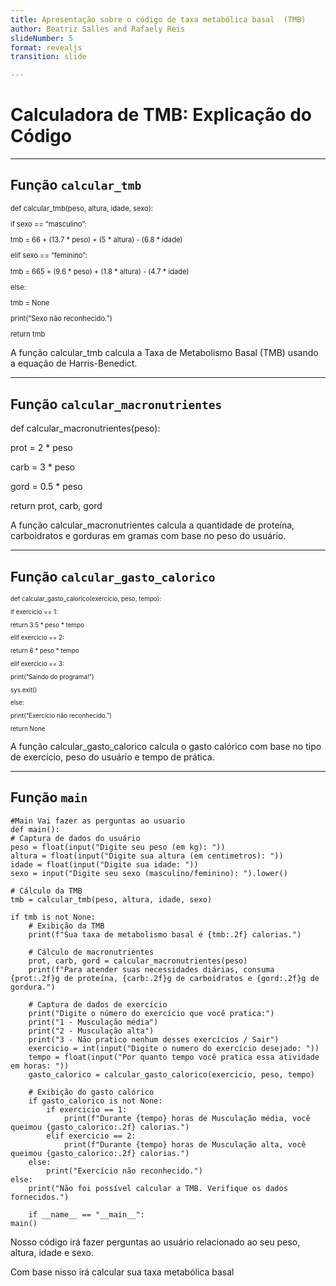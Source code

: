```yaml
---
title: Apresentação sobre o código de taxa metabólica basal  (TMB)
author: Beatriz Salles and Rafaely Reis
slideNumber: 5
format: revealjs
transition: slide

---
```


# Calculadora de TMB: Explicação do Código

---

## Função `calcular_tmb`

<div style="font-size: 0.8em;">
def calcular_tmb(peso, altura, idade, sexo): <p>
    if sexo == "masculino": <p>
        tmb = 66 + (13.7 * peso) + (5 * altura) - (6.8 * idade) <p>
    elif sexo == "feminino":<p>
        tmb = 665 + (9.6 * peso) + (1.8 * altura) - (4.7 * idade)<p>
    else: <p>
        tmb = None <p>
        print("Sexo não reconhecido.") <p>
    return tmb <p>
</div>

<p>A função calcular_tmb calcula a Taxa de Metabolismo Basal (TMB) usando a equação de Harris-Benedict.

---

## Função `calcular_macronutrientes`

 def calcular_macronutrientes(peso): <p>
    prot = 2 * peso <p>
    carb = 3 * peso <p>
    gord = 0.5 * peso <p>
    return prot, carb, gord <p>
<p>

A função calcular_macronutrientes calcula a quantidade de proteína, carboidratos e gorduras em gramas com base no peso do usuário.

---

## Função `calcular_gasto_calorico`

<div style="font-size: 0.7em;">
def calcular_gasto_calorico(exercicio, peso, tempo): <p>
    if exercicio == 1: <p>
        return 3.5 * peso * tempo <p>
    elif exercicio == 2: <p>
        return 6 * peso * tempo <p>
    elif exercicio == 3: <p>
        print("Saindo do programa!") <p>
        sys.exit() <p>
    else: <p>
        print("Exercício não reconhecido.") <p>
        return None <p>
</div>
<p>
A função calcular_gasto_calorico calcula o gasto calórico com base no tipo de exercício, peso do usuário e tempo de prática.

---

## Função `main`

    #Main Vai fazer as perguntas ao usuario
    def main():
    # Captura de dados do usuário
    peso = float(input("Digite seu peso (em kg): "))
    altura = float(input("Digite sua altura (em centimetros): "))
    idade = float(input("Digite sua idade: "))
    sexo = input("Digite seu sexo (masculino/feminino): ").lower()

    # Cálculo da TMB
    tmb = calcular_tmb(peso, altura, idade, sexo)

    if tmb is not None:
        # Exibição da TMB
        print(f"Sua taxa de metabolismo basal é {tmb:.2f} calorias.")

        # Cálculo de macronutrientes
        prot, carb, gord = calcular_macronutrientes(peso)
        print(f"Para atender suas necessidades diárias, consuma {prot:.2f}g de proteína, {carb:.2f}g de carboidratos e {gord:.2f}g de gordura.")

        # Captura de dados de exercício
        print("Digite o número do exercício que você pratica:")
        print("1 - Musculação média")
        print("2 - Musculação alta")
        print("3 - Não pratico nenhum desses exercícios / Sair")
        exercicio = int(input("Digite o numero do exercício desejado: "))
        tempo = float(input("Por quanto tempo você pratica essa atividade em horas: "))
        gasto_calorico = calcular_gasto_calorico(exercicio, peso, tempo)

        # Exibição do gasto calórico
        if gasto_calorico is not None:
            if exercicio == 1:
                print(f"Durante {tempo} horas de Musculação média, você queimou {gasto_calorico:.2f} calorias.")
            elif exercicio == 2:
                print(f"Durante {tempo} horas de Musculação alta, você queimou {gasto_calorico:.2f} calorias.")
        else:
            print("Exercício não reconhecido.")
    else:
        print("Não foi possível calcular a TMB. Verifique os dados fornecidos.")

        if __name__ == "__main__":
    main()

Nosso código irá fazer perguntas ao usuário relacionado ao seu peso, altura, idade e sexo. <p>
Com base nisso irá calcular sua taxa metabólica basal<p>




